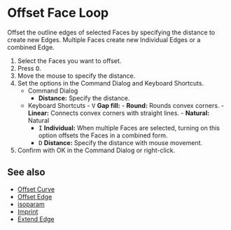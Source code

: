 
# Offset Face Loop

<Reference shortcut="O" command="Offset Face Loop" button="Right of Command Bar" />

Offset the outline edges of selected Faces by specifying the distance to create new Edges. Multiple Faces create new Individual Edges or a combined Edge.

1. Select the Faces you want to offset.
2. Press <kbd>O</kbd>.
3. Move the mouse to specify the distance.
4. Set the options in the Command Dialog and Keyboard Shortcuts.
   - <Kst>Command Dialog</Kst>
      - **Distance:** Specify the distance.
   - <Kst>Keyboard Shortcuts</Kst>
         - <kbd>V</kbd> **Gap fill:**
         - **Round:** Rounds convex corners.
         - **Linear:** Connects convex corners with straight lines.
         - **Natural:** Natural
      - <kbd>I</kbd> **Individual:** When multiple Faces are selected, turning on this option offsets the Faces in a combined form.
      - <kbd>D</kbd> **Distance:** Specify the distance with mouse movement.
5. Confirm with OK in the Command Dialog or right-click.

<VideoPlayer fileName="offset-face-loop"/>

## See also
- [Offset Curve](./offset-curve)
- [Offset Edge](./offset-edge)
- [isoparam](./isoparam)
- [Imprint](./imprint)
- [Extend Edge](./extend-edge)